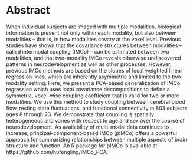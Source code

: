 # Abstract

  When individual subjects are imaged with multiple modalities, biological information is present not only within each modality, but also between modalities -- that is, in how modalities covary at the voxel level. Previous studies have shown that the covariance structures between modalities -- called intermodal coupling (IMCo) -- can be estimated between two modalities, and that two-modality IMCo reveals otherwise undiscovered patterns in neurodevelopment as well as other processes. However, previous IMCo methods are based on the slopes of local weighted linear regression lines, which are inherently asymmetric and limited to the two-modality setting. Here, we present a PCA-based generalization of IMCo regression which uses local covariance decompositions to define a symmetric, voxel-wise coupling coefficient that is valid for two or more modalities. We use this method to study coupling between cerebral blood flow, resting state fluctuations, and functional connectivity in 803 subjects ages 8 through 23. We demonstrate that coupling is spatially heterogeneous and varies with respect to age and sex over the course of neurodevelopment. As availability of multi-modal data continues to increase, principal-component-based IMCo (pIMCo) offers a powerful approach for summarizing relationships between multiple aspects of brain structure and function. An R package for pIMCo is available at: https://github.com/hufengling/IMCo_PCA.
